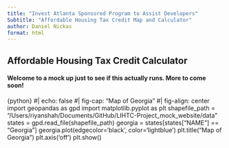 ```yaml
---
title: "Invest Atlanta Sponsored Program to Assist Developers"
Subtitle: "Affordable Housing Tax Credit Map and Calculator"
author: Daniel Nickas
format: html
---
```


## Affordable Housing Tax Credit Calculator

#### Welcome to a mock up just to see if this actually runs. More to come soon!




{python}
#| echo: false
#| fig-cap: "Map of Georgia"
#| fig-align: center
import geopandas as gpd
import matplotlib.pyplot as plt
shapefile_path = "/Users/riyanshah/Documents/GitHub/LIHTC-Project_mock_website/data"
states = gpd.read_file(shapefile_path)
georgia = states[states["NAME"] == "Georgia"]
georgia.plot(edgecolor='black', color='lightblue')
plt.title("Map of Georgia")
plt.axis('off')
plt.show()

